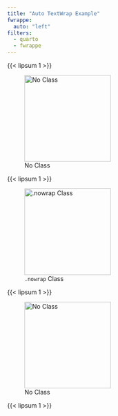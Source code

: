 ```yaml
---
title: "Auto TextWrap Example"
fwrappe:
  auto: "left"
filters:
  - quarto
  - fwrappe
---
```


{{< lipsum 1 >}}

![No Class](https://live.staticflickr.com/5042/5362356515_9d782e74f6_b.jpg){width=200}

{{< lipsum 1 >}}

![`.nowrap` Class](https://live.staticflickr.com/3116/2295096211_1c641c008e_b.jpg){width=200 .nowrap}

{{< lipsum 1 >}}

![No Class](https://upload.wikimedia.org/wikipedia/commons/9/93/Phaseolus_vulgaris_white_beans%2C_witte_boon.jpg){width=200}

{{< lipsum 1 >}}

